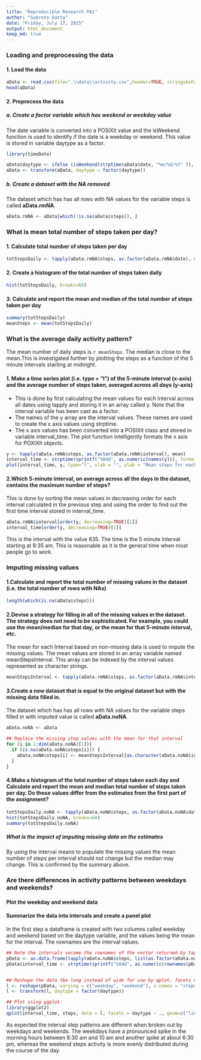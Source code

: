 ```yaml
---
title: "Reproducible Research PA1"
author: "Subroto Datta"
date: "Friday, July 17, 2015"
output: html_document
keep_md: true
---
```



### Loading and preprocessing the data
  
  
#### 1. Load the data
```r
aData <- read.csv(file=".\\data\\activity.csv",header=TRUE, stringsAsFactors =FALSE)
head(aData)
```

#### 2. Preprocess the data 
##### a. Create a factor variable which has weekend or weekday value

The date variable is converted into a POSIXlt value and the isWeekend function is used to identify if the date is a weekday or weekend. This value is stored in variable daytype as a factor.

```r
library(timeDate)

aData$daytype <- ifelse (isWeekend(strptime(aData$date, "%m/%d/%Y" )), "weekend", "weekday")
aData <- transform(aData, daytype = factor(daytype))
```


##### b. Create a dataset with the NA removed

The dataset which has has all rows with NA values for the variable steps is called **aData.rmNA**.

```r
aData.rmNA <- aData[which(!is.na(aData$steps)), ]
```

  
  
### What is mean total number of steps taken per day?

#### 1. Calculate total number of steps taken per day
```r
totStepsDaily <- tapply(aData.rmNA$steps, as.factor(aData.rmNA$date), sum)
```

#### 2. Create a histogram of the total number of steps taken daily
```r
hist(totStepsDaily, breaks=60)
```

#### 3. Calculate and report the mean and median of the total number of steps taken per day
```r
summary(totStepsDaily)
meanSteps <- mean(totStepsDaily)
```

### What is the average daily activity pattern?
The mean number of daily steps is `r meanSteps`. The median is close to the mean.This is investigated further by plotting the steps as a function of the 5 minute intervals starting at midnight.  


#### 1. Make a time series plot (i.e. type = "l") of the 5-minute interval (x-axis) and the average number of steps taken, averaged across all days (y-axis)

- This is done by first calculating the mean values for each interval across all dates using tapply and storing it in an array called y. Note that the interval variable has been cast as a factor.
- The names of the y array are the interval values. These names are used to create the x axis values using strptime.
- The x axis values has been converted into a POSIXlt class and stored in variable interval_time. The plot function intelligently formats the x asis for POXIXlt objects.  


```r
y <- tapply(aData.rmNA$steps, as.factor(aData.rmNA$interval), mean)
interval_time <- strptime(sprintf("%04d", as.numeric(names(y))), format="%H%M")
plot(interval_time, y, type="l", xlab = "", ylab = "Mean steps for each 5 minute interval")
```

#### 2.Which 5-minute interval, on average across all the days in the dataset, contains the maximum number of steps?

This is done by sorting the mean values in decreasing order for each interval calculated in the previous step and using the order to find out the first time interval stored in interval_time.

```r
aData.rmNA$interval[order(y, decreasing=TRUE)[1]]
interval_time[order(y, decreasing=TRUE)[1]]
```
This is the interval with the value 835. The time is the 5 minute interval starting at 8:35 am. This is reasonable as it is the general time when most people go to work.


### Imputing missing values

#### 1.Calculate and report the total number of missing values in the dataset (i.e. the total number of rows with NAs)
```r
length(which(is.na(aData$steps)))
```

#### 2.Devise a strategy for filling in all of the missing values in the dataset. The strategy does not need to be sophisticated. For example, you could use the mean/median for that day, or the mean for that 5-minute interval, etc.


The mean for each Interval based on non-missing data is used to impute the missing values. The mean values are stored in an array variable named meanStepsInterval. This array can be indexed by the interval values represented as character strings.

```r
meanStepsInterval <- tapply(aData.rmNA$steps, as.factor(aData.rmNA$interval), mean)
```


#### 3.Create a new dataset that is equal to the original dataset but with the missing data filled in.

The dataset which has has all rows with NA values for the variable steps filled in with imputed value is called **aData.noNA**.
```r
aData.noNA <- aData

## Replace the missing step values with the mean for that interval
for (i in 1:dim(aData.noNA)[1]){
  if (is.na(aData.noNA$steps[i])) {
    aData.noNA$steps[i] <- meanStepsInterval[as.character(aData.noNA$interval[i])]
  }
}
```

#### 4.Make a histogram of the total number of steps taken each day and Calculate and report the mean and median total number of steps taken per day. Do these values differ from the estimates from the first part of the assignment? 


```r
totStepsDaily.noNA <- tapply(aData.noNA$steps, as.factor(aData.noNA$date), sum)
hist(totStepsDaily.noNA, breaks=60)
summary(totStepsDaily.noNA)
```

##### What is the impact of imputing missing data on the estimates
By using the interval means to populate the missing values the mean number of steps per interval should not change but the median may change. This is confirmed by the summary above.


### Are there differences in activity patterns between weekdays and weekends?
#### Plot the weekday and weekend data
#### Summarize the data into intervals and create a panel plot

In the first step a dataframe is created with two columns called weekday and weekend based on the daytype variable, and the values being the mean for the interval. The rownames are the interval values.

```r
## Note the intervals vecome the rownames of the vector returned by tapply
pData <- as.data.frame(tapply(aData.noNA$steps, list(as.factor(aData.noNA$interval),aData.noNA$daytype) , mean))
pData$interval_time <- strptime(sprintf("%04d", as.numeric(rownames(pData))), format="%H%M")


## Reshape the data tbe long instead of wide for use by qplot. facets needs to be a factor.
l <- reshape(pData, varying = c("weekday", "weekend"), v.names = "steps", timevar = "daytype", times = c("Weekday", "Weekend"),direction = "long")
l <- transform(l, daytype = factor(daytype))

## Plot using ggplot
library(ggplot2)
qplot(interval_time, steps, data = l, facets = daytype ~ ., geom=c("line"))
```

As expected the interval step patterns are different when broken out by weekdays and weekends. The weekdays have a pronounced spike in the morning hours between 8:30 am and 10 am and another spike at about 6:30 pm,  whereas the weekend steps activity is more evenly distributed during the course of the day.


